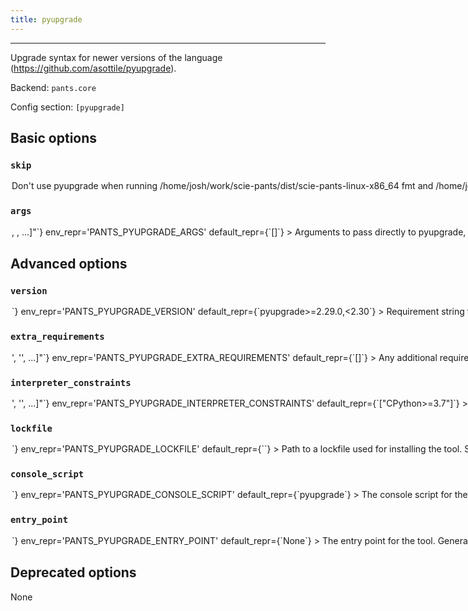 ```yaml
---
title: pyupgrade
---
```



---

Upgrade syntax for newer versions of the language (https://github.com/asottile/pyupgrade).

Backend: <span className="color--primary">`pants.core`</span>

Config section: <span className="color--primary">`[pyupgrade]`</span>

<span className={styles.options}>

## Basic options

### `skip`

<Option
  cli_repr={`--[no-]pyupgrade-skip`}
  env_repr='PANTS_PYUPGRADE_SKIP'
  default_repr={`False`}
>

Don&#x27;t use pyupgrade when running `/home/josh/work/scie-pants/dist/scie-pants-linux-x86_64 fmt` and `/home/josh/work/scie-pants/dist/scie-pants-linux-x86_64 lint`.

</Option>

### `args`

<Option
  cli_repr={`--pyupgrade-args="[<shell_str>, <shell_str>, ...]"`}
  env_repr='PANTS_PYUPGRADE_ARGS'
  default_repr={`[]`}
>

Arguments to pass directly to pyupgrade, e.g. `--pyupgrade-args="--py39-plus --keep-runtime-typing"`

</Option>

## Advanced options

### `version`

<Option
  cli_repr={`--pyupgrade-version=<str>`}
  env_repr='PANTS_PYUPGRADE_VERSION'
  default_repr={`pyupgrade>=2.29.0,<2.30`}
>

Requirement string for the tool.

</Option>

### `extra_requirements`

<Option
  cli_repr={`--pyupgrade-extra-requirements="['<str>', '<str>', ...]"`}
  env_repr='PANTS_PYUPGRADE_EXTRA_REQUIREMENTS'
  default_repr={`[]`}
>

Any additional requirement strings to use with the tool. This is useful if the tool allows you to install plugins or if you need to constrain a dependency to a certain version.

</Option>

### `interpreter_constraints`

<Option
  cli_repr={`--pyupgrade-interpreter-constraints="['<str>', '<str>', ...]"`}
  env_repr='PANTS_PYUPGRADE_INTERPRETER_CONSTRAINTS'
  default_repr={`["CPython>=3.7"]`}
>

Python interpreter constraints for this tool.

</Option>

### `lockfile`

<Option
  cli_repr={`--pyupgrade-lockfile=<str>`}
  env_repr='PANTS_PYUPGRADE_LOCKFILE'
  default_repr={`<default>`}
>

Path to a lockfile used for installing the tool.

Set to the string `<default>` to use a lockfile provided by Pants, so long as you have not changed the `--version` and `--extra-requirements` options, and the tool&#x27;s interpreter constraints are compatible with the default. Pants will error or warn if the lockfile is not compatible (controlled by `[python].invalid_lockfile_behavior`). See https://github.com/pantsbuild/pants/blob/release_2.8.1/src/python/pants/backend/python/lint/pyupgrade/lockfile.txt for the default lockfile contents.

Set to the string `<none>` to opt out of using a lockfile. We do not recommend this, though, as lockfiles are essential for reproducible builds.

To use a custom lockfile, set this option to a file path relative to the build root, then run `./pants generate-lockfiles --resolve=pyupgrade`.

Lockfile generation currently does not wire up the `[python-repos]` options. If lockfile generation fails, you can manually generate a lockfile, such as by using pip-compile or `pip freeze`. Set this option to the path to your manually generated lockfile. When manually maintaining lockfiles, set `[python].invalid_lockfile_behavior = 'ignore'`.

</Option>

### `console_script`

<Option
  cli_repr={`--pyupgrade-console-script=<str>`}
  env_repr='PANTS_PYUPGRADE_CONSOLE_SCRIPT'
  default_repr={`pyupgrade`}
>

The console script for the tool. Using this option is generally preferable to (and mutually exclusive with) specifying an --entry-point since console script names have a higher expectation of staying stable across releases of the tool. Usually, you will not want to change this from the default.

</Option>

### `entry_point`

<Option
  cli_repr={`--pyupgrade-entry-point=<str>`}
  env_repr='PANTS_PYUPGRADE_ENTRY_POINT'
  default_repr={`None`}
>

The entry point for the tool. Generally you only want to use this option if the tool does not offer a --console-script (which this option is mutually exclusive with). Usually, you will not want to change this from the default.

</Option>

## Deprecated options

None

</span>
